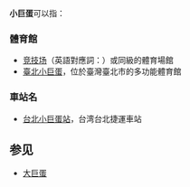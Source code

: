 '''小巨蛋'''可以指：

===體育館===
*[[竞技场|竞技场]]（英語對應詞：{{lang|en|arena}}）或同級的體育場館
*[[臺北小巨蛋|臺北小巨蛋]]，位於臺灣臺北市的多功能體育館

===車站名===
*[[台北小巨蛋站|台北小巨蛋站]]，台湾台北捷運車站

==参见==
*[[大巨蛋|大巨蛋]]

{{Disambig|Cat=三字消歧义}}